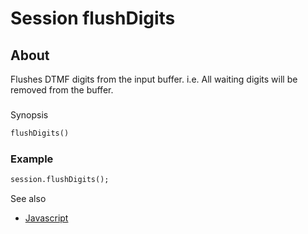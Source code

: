 
# Session flushDigits 

 

## About

Flushes DTMF digits from the input buffer. i.e. All waiting digits will be removed from the buffer.

###   
Synopsis

```xml
flushDigits()
```

### Example

```xml
session.flushDigits();
```

See also

* [Javascript](../index.mdx#api)


